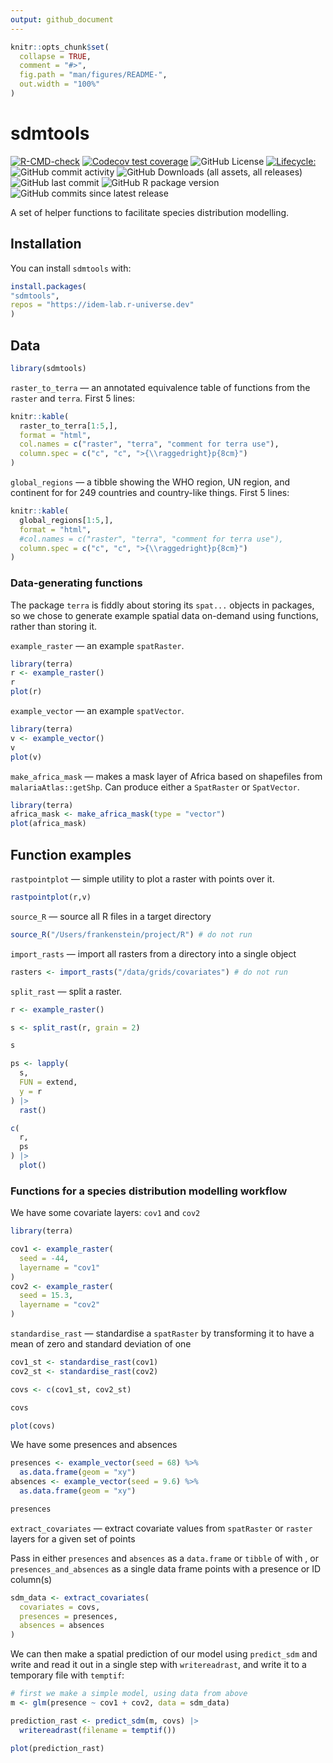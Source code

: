 ```yaml
---
output: github_document
---
```


<!-- README.md is generated from README.Rmd. Please edit that file -->

```r
knitr::opts_chunk$set(
  collapse = TRUE,
  comment = "#>",
  fig.path = "man/figures/README-",
  out.width = "100%"
)
```

# sdmtools

<!-- badges: start -->
[![R-CMD-check](https://github.com/idem-lab/sdmtools/actions/workflows/R-CMD-check.yaml/badge.svg)](https://github.com/idem-lab/sdmtools/actions/workflows/R-CMD-check.yaml)
[![Codecov test coverage](https://codecov.io/gh/idem-lab/sdmtools/branch/main/graph/badge.svg)](https://app.codecov.io/gh/idem-lab/sdmtools?branch=main)
![GitHub License](https://img.shields.io/github/license/idem-lab/sdmtools)
[![Lifecycle:](https://img.shields.io/badge/lifecycle-experimental-orange.svg)](https://lifecycle.r-lib.org/articles/stages.html#experimental)
![GitHub commit activity](https://img.shields.io/github/commit-activity/w/idem-lab/sdmtools)
![GitHub Downloads (all assets, all releases)](https://img.shields.io/github/downloads/idem-lab/sdmtools/total)
![GitHub last commit](https://img.shields.io/github/last-commit/idem-lab/sdmtools)
![GitHub R package version](https://img.shields.io/github/r-package/v/idem-lab/sdmtools)
![GitHub commits since latest release](https://img.shields.io/github/commits-since/idem-lab/sdmtools/latest)
<!-- badges: end -->

A set of helper functions to facilitate species distribution modelling.

## Installation

You can install  `sdmtools` with:

``` r
install.packages(
"sdmtools",
repos = "https://idem-lab.r-universe.dev"
)
```

## Data
```r
library(sdmtools)
```


`raster_to_terra` — an annotated equivalence table of functions from the `raster` and `terra`. First 5 lines:

```r
knitr::kable(
  raster_to_terra[1:5,],
  format = "html",
  col.names = c("raster", "terra", "comment for terra use"),
  column.spec = c("c", "c", ">{\\raggedright}p{8cm}")
)

```


 `global_regions` — a tibble showing the WHO region,  UN region, and continent for for 249 countries and country-like things. First 5 lines:
 
```r
knitr::kable(
  global_regions[1:5,],
  format = "html",
  #col.names = c("raster", "terra", "comment for terra use"),
  column.spec = c("c", "c", ">{\\raggedright}p{8cm}")
)

```


### Data-generating functions

The package `terra` is fiddly about storing its `spat...` objects in packages, so we chose to generate example spatial data on-demand using functions, rather than storing it.

`example_raster` — an example `spatRaster`.

```r
library(terra)
r <- example_raster()
r
plot(r)
```

`example_vector` — an example `spatVector`.

```r
library(terra)
v <- example_vector()
v
plot(v)
```

`make_africa_mask` — makes a mask layer of Africa based on shapefiles from `malariaAtlas::getShp`.
Can produce either a `SpatRaster` or `SpatVector`.


```r
library(terra)
africa_mask <- make_africa_mask(type = "vector")
plot(africa_mask)
```

## Function examples

`rastpointplot` — simple utility to plot a raster with points over it.

```r
rastpointplot(r,v)
```

`source_R` — source all R files in a target directory
```r
source_R("/Users/frankenstein/project/R") # do not run
```


`import_rasts` — import all rasters from a directory into a single object
```r
rasters <- import_rasts("/data/grids/covariates") # do not run
```


`split_rast` — split a raster.
```r
r <- example_raster()

s <- split_rast(r, grain = 2)

s
```
```r
ps <- lapply(
  s,
  FUN = extend,
  y = r
) |>
  rast()

c(
  r,
  ps
) |>
  plot()

```


### Functions for a species distribution modelling workflow

We have some covariate layers: `cov1` and `cov2`
```r
library(terra)

cov1 <- example_raster(
  seed = -44,
  layername = "cov1"
)
cov2 <- example_raster(
  seed = 15.3,
  layername = "cov2"
)
```

`standardise_rast` — standardise a `spatRaster` by transforming it to have a mean of zero and standard deviation of one
```r
cov1_st <- standardise_rast(cov1)
cov2_st <- standardise_rast(cov2)

covs <- c(cov1_st, cov2_st)

covs

plot(covs)
```


We have some presences and absences
```r
presences <- example_vector(seed = 68) %>%
  as.data.frame(geom = "xy")
absences <- example_vector(seed = 9.6) %>%
  as.data.frame(geom = "xy")

presences
```


`extract_covariates` — extract covariate values from `spatRaster` or `raster` layers for a given set of points

Pass in either `presences` and `absences` as a `data.frame` or `tibble` of with , or `presences_and_absences` as a single data frame points with a presence or ID column(s)
```r
sdm_data <- extract_covariates(
  covariates = covs,
  presences = presences,
  absences = absences
)
```

We can then make a spatial prediction of our model using `predict_sdm` and write and read it out in a single step with `writereadrast`, and write it to a temporary file with `temptif`:
```r
# first we make a simple model, using data from above
m <- glm(presence ~ cov1 + cov2, data = sdm_data)

prediction_rast <- predict_sdm(m, covs) |>
  writereadrast(filename = temptif())

plot(prediction_rast)
```



